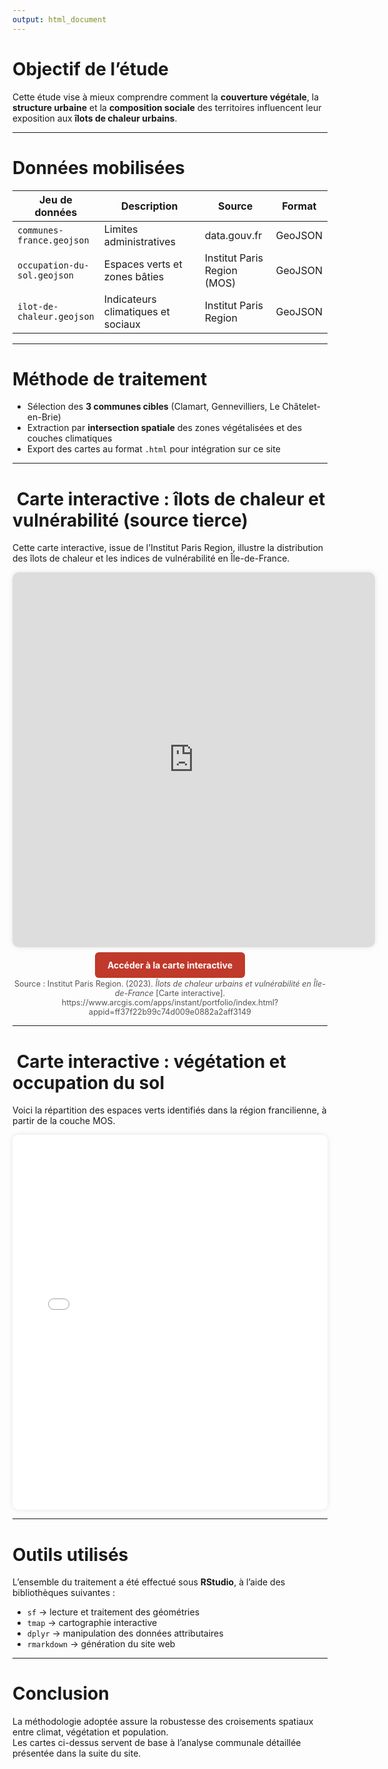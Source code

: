 ```yaml
---
output: html_document
---
```



#  Objectif de l’étude

Cette étude vise à mieux comprendre comment la **couverture végétale**, la **structure urbaine** et la **composition sociale** des territoires influencent leur exposition aux **îlots de chaleur urbains**.

---

#  Données mobilisées

| Jeu de données                 | Description                                   | Source                      | Format   |
|--------------------------------|-----------------------------------------------|-----------------------------|----------|
| `communes-france.geojson`      | Limites administratives                       | data.gouv.fr                | GeoJSON  |
| `occupation-du-sol.geojson`    | Espaces verts et zones bâties                 | Institut Paris Region (MOS) | GeoJSON  |
| `ilot-de-chaleur.geojson`      | Indicateurs climatiques et sociaux            | Institut Paris Region       | GeoJSON  |

---

#  Méthode de traitement

- Sélection des **3 communes cibles** (Clamart, Gennevilliers, Le Châtelet-en-Brie)
- Extraction par **intersection spatiale** des zones végétalisées et des couches climatiques
- Export des cartes au format `.html` pour intégration sur ce site

---

# ️ Carte interactive : îlots de chaleur et vulnérabilité (source tierce)

Cette carte interactive, issue de l'Institut Paris Region, illustre la distribution des îlots de chaleur et les indices de vulnérabilité en Île-de-France.

<div style="text-align: center;">
<iframe src="https://www.arcgis.com/apps/instant/portfolio/index.html?appid=ff73f22b99c74d009e0882aa2aff3149" width="115%" height="600px" style="border:none; border-radius: 10px; box-shadow: 0 0 8px rgba(0,0,0,0.1);"></iframe>
</div>

<div style="text-align: center; margin-top: 20px; margin-bottom: 10px;">
  <a href="https://www.arcgis.com/apps/instant/portfolio/index.html?appid=ff37f22b99c74d009e0882a2aff3149" target="_blank" style="background-color: #c0392b; color: white; padding: 12px 20px; border-radius: 6px; text-decoration: none; font-weight: bold;">
    Accéder à la carte interactive
  </a>
</div>

<p style="font-size: 0.9em; color: #555; text-align: center;">
  Source : Institut Paris Region. (2023). <i>Îlots de chaleur urbains et vulnérabilité en Île-de-France</i> [Carte interactive]. https://www.arcgis.com/apps/instant/portfolio/index.html?appid=ff37f22b99c74d009e0882a2aff3149
</p>
---

# ️ Carte interactive : végétation et occupation du sol

Voici la répartition des espaces verts identifiés dans la région francilienne, à partir de la couche MOS.

<div style="text-align: center;">
<iframe src="carte_vege.html" width="100%" height="600px" style="border:none; border-radius: 10px; box-shadow: 0 0 8px rgba(0,0,0,0.1);"></iframe>
</div>

---

#  Outils utilisés

L’ensemble du traitement a été effectué sous **RStudio**, à l’aide des bibliothèques suivantes :

- `sf` → lecture et traitement des géométries
- `tmap` → cartographie interactive
- `dplyr` → manipulation des données attributaires
- `rmarkdown` → génération du site web

---

#  Conclusion

La méthodologie adoptée assure la robustesse des croisements spatiaux entre climat, végétation et population.  
Les cartes ci-dessus servent de base à l’analyse communale détaillée présentée dans la suite du site.
